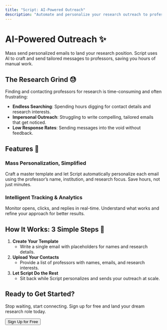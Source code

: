 ```yaml
---
title: "Script: AI-Powered Outreach"
description: "Automate and personalize your research outreach to professors and land your dream research position."
---
```


# AI-Powered Outreach ✨

Mass send personalized emails to land your research position. Script uses AI to craft and send tailored messages to professors, saving you hours of manual work.

## The Research Grind 😓

Finding and contacting professors for research is time-consuming and often frustrating:

- **Endless Searching**: Spending hours digging for contact details and research interests.
- **Impersonal Outreach**: Struggling to write compelling, tailored emails that get noticed.
- **Low Response Rates**: Sending messages into the void without feedback.

## Features 🚀

### Mass Personalization, Simplified

Craft a master template and let Script automatically personalize each email using the professor’s name, institution, and research focus. Save hours, not just minutes.

### Intelligent Tracking & Analytics

Monitor opens, clicks, and replies in real-time. Understand what works and refine your approach for better results.

## How It Works: 3 Simple Steps 🔢

1. **Create Your Template**
   - Write a single email with placeholders for names and research details.
2. **Upload Your Contacts**
   - Provide a list of professors with names, emails, and research interests.
3. **Let Script Do the Rest**
   - Sit back while Script personalizes and sends your outreach at scale.

## Ready to Get Started?

Stop waiting, start connecting. Sign up for free and land your dream research role today.

<Button href="/signup" variant="primary" size="l">Sign Up for Free</Button>
